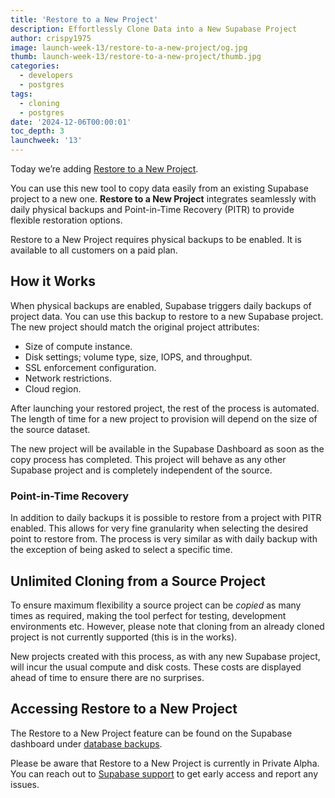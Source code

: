 ```yaml
---
title: 'Restore to a New Project'
description: Effortlessly Clone Data into a New Supabase Project
author: crispy1975
image: launch-week-13/restore-to-a-new-project/og.jpg
thumb: launch-week-13/restore-to-a-new-project/thumb.jpg
categories:
  - developers
  - postgres
tags:
  - cloning
  - postgres
date: '2024-12-06T00:00:01'
toc_depth: 3
launchweek: '13'
---
```


Today we’re adding [Restore to a New Project](https://supabase.com/docs/guides/platform/backups#restore-to-a-new-project).

You can use this new tool to copy data easily from an existing Supabase project to a new one. **Restore to a New Project** integrates seamlessly with daily physical backups and Point-in-Time Recovery (PITR) to provide flexible restoration options.

<Admonition>

Restore to a New Project requires physical backups to be enabled. It is available to all customers on a paid plan.

</Admonition>

## How it Works

When physical backups are enabled, Supabase triggers daily backups of project data. You can use this backup to restore to a new Supabase project. The new project should match the original project attributes:

- Size of compute instance.
- Disk settings; volume type, size, IOPS, and throughput.
- SSL enforcement configuration.
- Network restrictions.
- Cloud region.

After launching your restored project, the rest of the process is automated. The length of time for a new project to provision will depend on the size of the source dataset.

The new project will be available in the Supabase Dashboard as soon as the copy process has completed. This project will behave as any other Supabase project and is completely independent of the source.

### Point-in-Time Recovery

In addition to daily backups it is possible to restore from a project with PITR enabled. This allows for very fine granularity when selecting the desired point to restore from. The process is very similar as with daily backup with the exception of being asked to select a specific time.

## Unlimited Cloning from a Source Project

To ensure maximum flexibility a source project can be _copied_ as many times as required, making the tool perfect for testing, development environments etc. However, please note that cloning from an already cloned project is not currently supported (this is in the works).

<Admonition>

New projects created with this process, as with any new Supabase project, will incur the usual compute and disk costs. These costs are displayed ahead of time to ensure there are no surprises.

</Admonition>

## Accessing Restore to a New Project

The Restore to a New Project feature can be found on the Supabase dashboard under [database backups](https://supabase.com/dashboard/project/_/database/backups/restore-to-new-project).

<Admonition>

Please be aware that Restore to a New Project is currently in Private Alpha. You can reach out to [Supabase support](https://supabase.help) to get early access and report any issues.

</Admonition>

